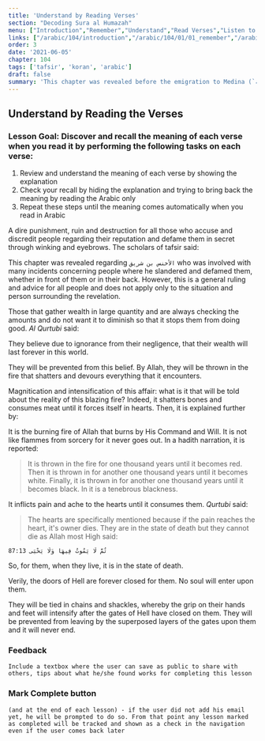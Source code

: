 ```yaml
---
title: 'Understand by Reading Verses'
section: "Decoding Sura al Humazah"
menu: ["Introduction","Remember","Understand","Read Verses","Listen to Verses","Apply the Verses","Reflect on the Verses"]
links: ["/arabic/104/introduction","/arabic/104/01/01_remember","/arabic/104/01/02_understand","/arabic/104/02/01_read-verses","/arabic/104/02/02_listen-verses","/arabic/104/02/03_apply-verses","/arabic/104/03/01_reflect-verses"]
order: 3
date: '2021-06-05'
chapter: 104
tags: ['tafsir', 'koran', 'arabic']
draft: false
summary: 'This chapter was revealed before the emigration to Medina (`مكية`). It talks about those people who find fault in others and destroy them with signs that criticize and lessen, as well as through scorring, mockery and ridicule.'
---
```

## Understand by Reading the Verses
### Lesson Goal: Discover and recall the meaning of each verse when you read it by performing the following tasks on each verse:
1. Review and understand the meaning of each verse by showing the explanation
2. Check your recall by hiding the explanation and trying to bring back the meaning by reading the Arabic only
3. Repeat these steps until the meaning comes automatically when you read in Arabic

<showVersesFrom104 ayahs={[1]}>

A dire punishment, ruin and destruction for all those who accuse and discredit people regarding their reputation and defame them in secret through winking and eyebrows. The scholars of tafsir said:

This chapter was revealed regarding `الأخنس بن شريق` who was involved with many incidents concerning people where he slandered and defamed them, whether in front of them or in their back. However, this is a general ruling and advice for all people and does not apply only to the situation and person surrounding the revelation.

</showVersesFrom104>

<showVersesFrom104 ayahs={[2]}>

Those that gather wealth in large quantity and are always checking the amounts and do not want it to diminish so that it stops them from doing good. *Al Qurtubi* said:

</showVersesFrom104>

<showVersesFrom104 ayahs={[3]}>

They believe due to ignorance from their negligence, that their wealth will last forever in this world.

</showVersesFrom104>

<showVersesFrom104 ayahs={[4]}>

They will be prevented from this belief. By Allah, they will be thrown in the fire that shatters and devours everything that it encounters.

</showVersesFrom104>

<showVersesFrom104 ayahs={[5]}>

Magnitication and intensification of this affair: what is it that will be told about the reality of this blazing fire? Indeed, it shatters bones and consumes meat until it forces itself in hearts. Then, it is explained further by:

</showVersesFrom104>

<showVersesFrom104 ayahs={[6]}>

It is the burning fire of Allah that burns by His Command and Will. It is not like flammes from sorcery for it never goes out. In a hadith narration, it is reported:

> It is thrown in the fire for one thousand years until it becomes red. Then it is thrown in for another one thousand years until it becomes white. Finally, it is thrown in for another one thousand years until it becomes black. In it is a tenebrous blackness.

</showVersesFrom104>

<showVersesFrom104 ayahs={[7]}>

It inflicts pain and ache to the hearts until it consumes them. *Qurtubi* said:

> The hearts are specifically mentioned because if the pain reaches the heart, it's owner dies. They are in the state of death but they cannot die as Allah most High said:

```
87:13 ثُمَّ لَا يَمُوتُ فِيهَا وَلَا يَحْيَى
```

So, for them, when they live, it is in the state of death.

</showVersesFrom104>

<showVersesFrom104 ayahs={[8]}>

Verily, the doors of Hell are forever closed for them. No soul will enter upon them.

</showVersesFrom104>

<showVersesFrom104 ayahs={[9]}>

They will be tied in chains and shackles, whereby the grip on their hands and feet will intensify after the gates of Hell have closed on them. They will be prevented from leaving by the superposed layers of the gates upon them and it will never end.

</showVersesFrom104>

### Feedback

`Include a textbox where the user can save as public to share with others, tips about what he/she found works for completing this lesson`

### Mark Complete button

`(and at the end of each lesson) - if the user did not add his email yet, he will be prompted to do so. From that point any lesson marked as completed will be tracked and shown as a check in the navigation even if the user comes back later`